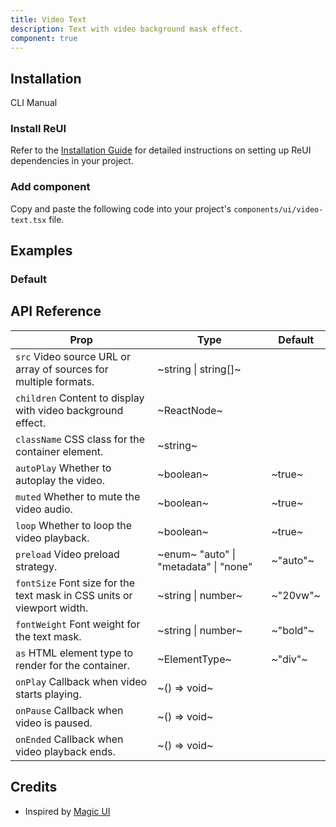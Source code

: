 ```yaml
---
title: Video Text
description: Text with video background mask effect.
component: true
---
```


## Installation

<Tabs defaultValue="cli">

<TabsList>
  <TabsTrigger value="cli">CLI</TabsTrigger>
  <TabsTrigger value="manual">Manual</TabsTrigger>
</TabsList>

<TabsContent value="cli">
  <CliCommands name="video-text" />
</TabsContent>

<TabsContent value="manual">    
<Steps>

### Install ReUI

Refer to the [Installation Guide](/docs/installation) for detailed instructions on setting up ReUI dependencies in your project.

### Add component

Copy and paste the following code into your project's `components/ui/video-text.tsx` file.

<ComponentPreview name="video-text" />

</Steps>

</TabsContent>

</Tabs>

## Examples

### Default

<ExamplePreview path="video-text/default" />

## API Reference

| **Prop**                                                                                          | **Type**                                                           | **Default** |
| ------------------------------------------------------------------------------------------------- | ------------------------------------------------------------------ | ----------- |
| `src` <PopoverInfo>Video source URL or array of sources for multiple formats.</PopoverInfo>       | ~string \| string[]~                                               | <Na/>       |
| `children` <PopoverInfo>Content to display with video background effect.</PopoverInfo>            | ~ReactNode~                                                        | <Na/>       |
| `className` <PopoverInfo>CSS class for the container element.</PopoverInfo>                       | ~string~                                                           | <Na/>       |
| `autoPlay` <PopoverInfo>Whether to autoplay the video.</PopoverInfo>                              | ~boolean~                                                          | ~true~      |
| `muted` <PopoverInfo>Whether to mute the video audio.</PopoverInfo>                               | ~boolean~                                                          | ~true~      |
| `loop` <PopoverInfo>Whether to loop the video playback.</PopoverInfo>                             | ~boolean~                                                          | ~true~      |
| `preload` <PopoverInfo>Video preload strategy.</PopoverInfo>                                      | ~enum~ <PopoverInfo> "auto" \| "metadata" \| "none" </PopoverInfo> | ~"auto"~    |
| `fontSize` <PopoverInfo>Font size for the text mask in CSS units or viewport width.</PopoverInfo> | ~string \| number~                                                 | ~"20vw"~    |
| `fontWeight` <PopoverInfo>Font weight for the text mask.</PopoverInfo>                            | ~string \| number~                                                 | ~"bold"~    |
| `as` <PopoverInfo>HTML element type to render for the container.</PopoverInfo>                    | ~ElementType~                                                      | ~"div"~     |
| `onPlay` <PopoverInfo>Callback when video starts playing.</PopoverInfo>                           | ~() => void~                                                       | <Na/>       |
| `onPause` <PopoverInfo>Callback when video is paused.</PopoverInfo>                               | ~() => void~                                                       | <Na/>       |
| `onEnded` <PopoverInfo>Callback when video playback ends.</PopoverInfo>                           | ~() => void~                                                       | <Na/>       |

## Credits

- Inspired by [Magic UI](https://magicui.design/)
